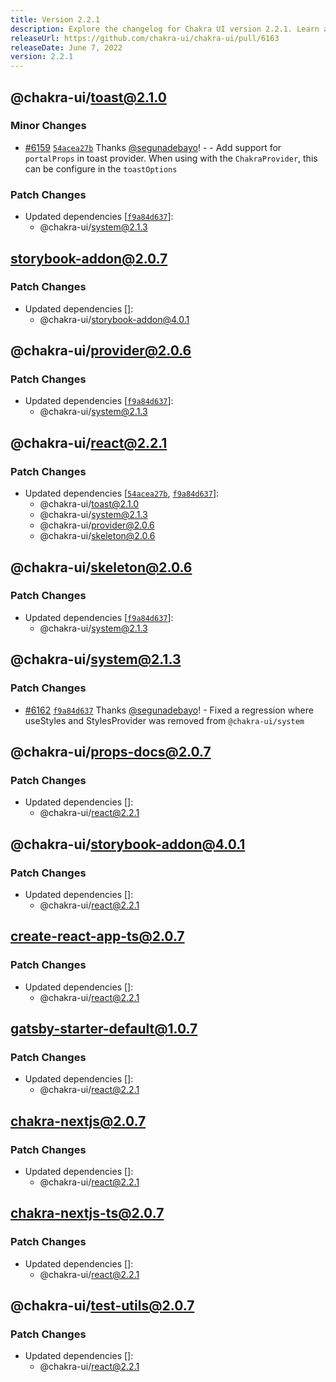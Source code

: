 ```yaml
---
title: Version 2.2.1
description: Explore the changelog for Chakra UI version 2.2.1. Learn about the latest features, bug fixes, and improvements.
releaseUrl: https://github.com/chakra-ui/chakra-ui/pull/6163
releaseDate: June 7, 2022
version: 2.2.1
---
```




## @chakra-ui/toast@2.1.0

### Minor Changes

-   [#6159](https://github.com/chakra-ui/chakra-ui/pull/6159)
    [`54acea27b`](https://github.com/chakra-ui/chakra-ui/commit/54acea27baf8a8ac4a9f5346d95fe6aecda92f74)
    Thanks [@segunadebayo](https://github.com/segunadebayo)! - - Add support for
    `portalProps` in toast provider. When using with the `ChakraProvider`, this
    can be configure in the `toastOptions`

### Patch Changes

-   Updated dependencies
    \[[`f9a84d637`](https://github.com/chakra-ui/chakra-ui/commit/f9a84d6370f0f460f491c36c53077c2087eb7580)]:
    -   @chakra-ui/system@2.1.3

## storybook-addon@2.0.7

### Patch Changes

-   Updated dependencies \[]:
    -   @chakra-ui/storybook-addon@4.0.1

## @chakra-ui/provider@2.0.6

### Patch Changes

-   Updated dependencies
    \[[`f9a84d637`](https://github.com/chakra-ui/chakra-ui/commit/f9a84d6370f0f460f491c36c53077c2087eb7580)]:
    -   @chakra-ui/system@2.1.3

## @chakra-ui/react@2.2.1

### Patch Changes

-   Updated dependencies
    \[[`54acea27b`](https://github.com/chakra-ui/chakra-ui/commit/54acea27baf8a8ac4a9f5346d95fe6aecda92f74),
    [`f9a84d637`](https://github.com/chakra-ui/chakra-ui/commit/f9a84d6370f0f460f491c36c53077c2087eb7580)]:
    -   @chakra-ui/toast@2.1.0
    -   @chakra-ui/system@2.1.3
    -   @chakra-ui/provider@2.0.6
    -   @chakra-ui/skeleton@2.0.6

## @chakra-ui/skeleton@2.0.6

### Patch Changes

-   Updated dependencies
    \[[`f9a84d637`](https://github.com/chakra-ui/chakra-ui/commit/f9a84d6370f0f460f491c36c53077c2087eb7580)]:
    -   @chakra-ui/system@2.1.3

## @chakra-ui/system@2.1.3

### Patch Changes

-   [#6162](https://github.com/chakra-ui/chakra-ui/pull/6162)
    [`f9a84d637`](https://github.com/chakra-ui/chakra-ui/commit/f9a84d6370f0f460f491c36c53077c2087eb7580)
    Thanks [@segunadebayo](https://github.com/segunadebayo)! - Fixed a regression
    where useStyles and StylesProvider was removed from `@chakra-ui/system`

## @chakra-ui/props-docs@2.0.7

### Patch Changes

-   Updated dependencies \[]:
    -   @chakra-ui/react@2.2.1

## @chakra-ui/storybook-addon@4.0.1

### Patch Changes

-   Updated dependencies \[]:
    -   @chakra-ui/react@2.2.1

## create-react-app-ts@2.0.7

### Patch Changes

-   Updated dependencies \[]:
    -   @chakra-ui/react@2.2.1

## gatsby-starter-default@1.0.7

### Patch Changes

-   Updated dependencies \[]:
    -   @chakra-ui/react@2.2.1

## chakra-nextjs@2.0.7

### Patch Changes

-   Updated dependencies \[]:
    -   @chakra-ui/react@2.2.1

## chakra-nextjs-ts@2.0.7

### Patch Changes

-   Updated dependencies \[]:
    -   @chakra-ui/react@2.2.1

## @chakra-ui/test-utils@2.0.7

### Patch Changes

-   Updated dependencies \[]:
    -   @chakra-ui/react@2.2.1
